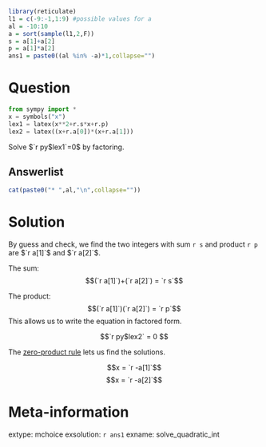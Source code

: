 ```r
library(reticulate)
l1 = c(-9:-1,1:9) #possible values for a
al = -10:10
a = sort(sample(l1,2,F))
s = a[1]+a[2]
p = a[1]*a[2]
ans1 = paste0((al %in% -a)*1,collapse="")
```

Question
========

```python
from sympy import *
x = symbols("x")
lex1 = latex(x**2+r.s*x+r.p)
lex2 = latex((x+r.a[0])*(x+r.a[1]))
```

Solve $`r py$lex1`=0$ by factoring.


Answerlist
--------

```r
cat(paste0("* ",al,"\n",collapse=""))
```

Solution
========

By guess and check, we find the two integers with sum `r s` and product `r p` are $`r a[1]`$ and $`r a[2]`$.

The sum:
$$(`r a[1]`)+(`r a[2]`) = `r s`$$

The product:
$$(`r a[1]`)(`r a[2]`) = `r p`$$
This allows us to write the equation in factored form.

$$`r py$lex2` = 0 $$

The [zero-product rule](https://en.wikipedia.org/wiki/Zero-product_property){target="_blank"} lets us find the solutions.

$$x = `r -a[1]`$$
$$x = `r -a[2]`$$


Meta-information
============
extype: mchoice
exsolution: `r ans1`
exname: solve_quadratic_int